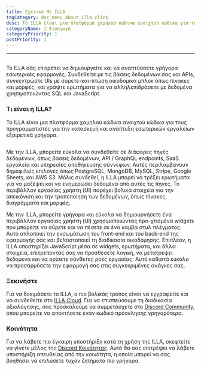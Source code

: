 ```yaml
---
title: Σχετικά Με ILLA
tagCategory: doc_menu_about_illa_click
desc: Το ILLA είναι μια πλατφόρμα χαμηλού κώδικα ανοιχτού κώδικα για τους προγραμματιστές για την κατασκευή και ανάπτυξη εσωτερικών εργαλείων εξαιρετικά γρήγορα.
categoryName: 👋 Εισαγωγή
categoryPriority: 1
postPriority: 1
---
```


* * *

## <Heading hidden>Σχετικά με ILLA</Heading>

Το ILLA σάς επιτρέπει να δημιουργείτε και να αναπτύσσετε γρήγορα εσωτερικές εφαρμογές. Συνδεθείτε με τις βάσεις δεδομένων σας και APIs, συγκεντρώστε UIs με σύρετε-και-πτώση οικοδομικά μπλοκ όπως πίνακες και μορφές, και γράψτε ερωτήματα για να αλληλεπιδράσετε με δεδομένα χρησιμοποιώντας SQL και JavaScript.

### Τι είναι η ILLA?

Το ILLA είναι μια πλατφόρμα χαμηλού κώδικα ανοιχτού κώδικα για τους προγραμματιστές για την κατασκευή και ανάπτυξη εσωτερικών εργαλείων εξαιρετικά γρήγορα.

<img
  src='https://cdn.illacloud.com/official-website/img/docs/introduction/about-illa-cloud.png'
  alt=""
/>

Με την ILLA, μπορείτε εύκολα να συνδεθείτε σε διάφορες πηγές δεδομένων, όπως βάσεις δεδομένων, API / GraphQL endpoints, SaaS εργαλεία και υπηρεσίες αποθήκευσης σύννεφων. Αυτές περιλαμβάνουν δημοφιλείς επιλογές όπως PostgreSQL, MongoDB, MySQL, Stripe, Google Sheets, και AWS S3. Μόλις συνδεθεί, η ILLA μπορεί να τρέξει ερωτήματα για να μαζέψει και να ενημερώσει δεδομένα από αυτές τις πηγές. Το περιβάλλον εργασίας χρήστη (UI) παρέχει βολικά στοιχεία για την απεικόνιση και την τροποποίηση των δεδομένων, όπως πίνακες, διαγράμματα και μορφές.

Με την ILLA, μπορείτε γρήγορα και εύκολα να δημιουργήσετε ένα περιβάλλον εργασίας χρήστη (UI) χρησιμοποιώντας προ-χτισμένα widgets που μπορείτε να σύρετε και να πέσετε σε ένα καμβά στυλ πλέγματος. Αυτό απλοποιεί την ενσωμάτωση του front-end και του back-end της εφαρμογής σας και βελτιστοποιεί τη διαδικασία οικοδόμησης. Επιπλέον, η ILLA υποστηρίζει JavaScript μέσα σε widgets, ερωτήματα, και άλλα στοιχεία, επιτρέποντάς σας να προσθέσετε λογική, να μετατρέψει δεδομένα και να ορίσετε σύνθετες ροές εργασίας. Αυτό καθιστά εύκολο να προσαρμόσετε την εφαρμογή σας στις συγκεκριμένες ανάγκες σας.

### Ξεκινήστε

Για να δοκιμάσετε το ILLA, ο πιο βολικός τρόπος είναι να εγγραφείτε και να συνδεθείτε στο [ILLA Cloud](https://cloud.illacloud.com/). 
Για να επισπεύσουμε τη διαδικασία αξιολόγησης, σας προσκαλούμε να συμμετάσχετε στο [Discord Community](https://discord.gg/illacloud), όπου μπορείτε να αποκτήσετε έναν κωδικό πρόσκλησης γρηγορότερα.

### Κοινότητα

Για να λάβετε πιο έγκαιρη υποστήριξη κατά τη χρήση της ILLA, σκεφτείτε να γίνετε μέλος της [Discord Κοινότητας](https://discord.gg/illacloud). Αυτό θα σας επιτρέψει να λάβετε υποστήριξη απευθείας από την κοινότητα, η οποία μπορεί να σας βοηθήσει να επιλύσετε τυχόν ζητήματα πιο γρήγορα. 
